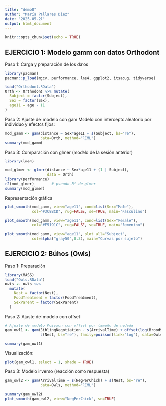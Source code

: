 ---
title: "demo8"
author: "María Pallares Diez"
date: "2025-05-27"
output: html_document
---

```{r setup, include=FALSE}
knitr::opts_chunk$set(echo = TRUE)
```

## EJERCICIO 1: Modelo gamm con datos Orthodont

Paso 1: Carga y preparación de los datos

```{r}
library(pacman)
pacman::p_load(mgcv, performance, lme4, ggplot2, itsadug, tidyverse)

load("Orthodont.RData")
Orth <- Orthodont %>% mutate(
  Subject = factor(Subject),
  Sex = factor(Sex),
  age11 = age - 11
)

```

Paso 2: Ajuste del modelo con gam
Modelo con intercepto aleatorio por individuo y efectos fijos:

```{r}
mod_gamm <- gam(distance ~ Sex*age11 + s(Subject, bs="re"),
                data=Orth, method="REML")
summary(mod_gamm)

```

Paso 3: Comparación con glmer (modelo de la sesión anterior)

```{r}
library(lme4)

mod_glmer <- glmer(distance ~ Sex*age11 + (1 | Subject),
                   data = Orth)
library(performance)
r2(mod_glmer)        # pseudo-R² de glmer
summary(mod_glmer)

```

Representación gráfica
```{r}
plot_smooth(mod_gamm, view="age11", cond=list(Sex="Male"),
            col="#3C8BCD", rug=FALSE, se=TRUE, main="Masculino")

plot_smooth(mod_gamm, view="age11", cond=list(Sex="Female"),
            col="#F5191C", rug=FALSE, se=TRUE, main="Femenino")

plot_smooth(mod_gamm, view="age11", plot_all="Subject",
            col=alpha("gray50",0.3), main="Curvas por sujeto")

```



##  EJERCICIO 2: Búhos (Owls)

Paso 1: Preparación

```{r}
library(MASS)
load("Owls.RData")
Owls <- Owls %>%
  mutate(
    Nest = factor(Nest),
    FoodTreatment = factor(FoodTreatment),
    SexParent = factor(SexParent)
  )

```

Paso 2: Ajuste del modelo con offset

```{r}
# Ajuste de modelo Poisson con offset por tamaño de nidada
gam_owl1 <- gam(SiblingNegotiation ~ s(ArrivalTime) + offset(log(BroodSize)) + 
                s(Nest, bs="re"), family=poisson(link="log"), data=Owls)

summary(gam_owl1)

```

Visualización:
```{r}
plot(gam_owl1, select = 1, shade = TRUE)
```

Paso 3: Modelo inverso (reacción como respuesta)

```{r}
gam_owl2 <- gam(ArrivalTime ~ s(NegPerChick) + s(Nest, bs="re"),
                data=Owls, method="REML")

summary(gam_owl2)
plot_smooth(gam_owl2, view="NegPerChick", se=TRUE)

```



